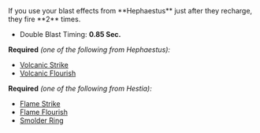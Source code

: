 
<Boon>
If you use your blast effects from **Hephaestus** just after they recharge, they fire **2** times.

- Double Blast Timing: **0.85 Sec.**

</Boon>

**Required** _(one of the following from Hephaestus):_

- [Volcanic Strike](/boons/hephaestus#volcanic-strike)
- [Volcanic Flourish](/boons/hephaestus#volcanic-flourish)

**Required** _(one of the following from Hestia):_

- [Flame Strike](/boons/hestia#flame-strike)
- [Flame Flourish](/boons/hestia#flame-flourish)
- [Smolder Ring](/boons/hestia#smolder-ring)

